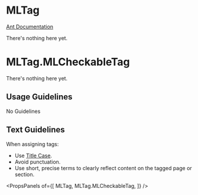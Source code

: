
# MLTag

[Ant Documentation](https://3x.ant.design/components/tag)

There's nothing here yet.


# MLTag.MLCheckableTag

There's nothing here yet.

## Usage Guidelines
No Guidelines

## Text Guidelines
When assigning tags:
* Use [Title Case](https://elementary.io/docs/human-interface-guidelines#capitalization).
* Avoid punctuation.
* Use short, precise terms to clearly reflect content on the tagged page or section.

<PropsPanels of={[
  MLTag,
  MLTag.MLCheckableTag,
]} />
